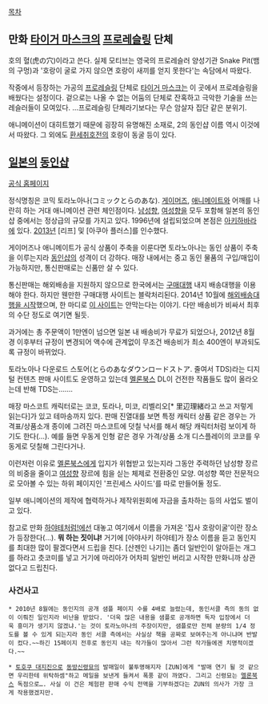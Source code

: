 [[목차]]
== 만화 [[타이거 마스크]]의 [[프로레슬링]] 단체 ==
호의 혈(虎の穴)이라고 쓴다.
실제 모티브는 영국의 프로레슬러 양성기관 Snake Pit(뱀의 구멍)과 '호랑이 굴로 가지 않으면 호랑이 새끼를 얻지 못한다'는 속담에서 따왔다.

작중에서 등장하는 가공의 [[프로레슬링]] 단체로 [[타이거 마스크]]는 이 곳에서 프로레슬링을 배웠다는 설정이다. 겉으로는 나올 수 없는 어둠의 단체로 잔혹하고 극악한 기술을 쓰는 레슬러들이 모여있다. …프로레슬링 단체라기보다는 무슨 암살자 집단 같은 분위기.

애니메이션이 대히트했기 때문에 굉장히 유명해진 소재로, 2의 동인샵 이름 역시 이것에서 따왔다. 그 외에도 [[환세취호전]]의 호랑이 동굴 등이 있다.

== [[일본]]의 [[동인샵]] ==
[http://www.toranoana.jp/ 공식 홈페이지]

정식명칭은 코믹 토라노아나(コミックとらのあな). [[게이머즈]], [[애니메이트]]와 어깨를 나란히 하는 거대 애니메이션 관련 체인점이다. [[남성향]], [[여성향]]을 모두 포함해 일본의 동인샵 중에서는 정상급의 규모를 가지고 있다.
1996년에 설립되었으며 본점은 [[아키하바라]]에 있다. [[2013년]] [리프] 및 [아쿠아 플러스]를 인수했다.

게이머즈나 애니메이트가 공식 상품이 주축을 이룬다면 토라노아나는 동인 상품이 주축을 이루는지라 [[동인샵]]의 성격이 더 강하다. 매장 내에서는 중고 동인 물품의 구입/매입이 가능하지만, 통신판매로는 신품만 살 수 있다.

통신판매는 해외배송을 지원하지 않으므로 한국에서는 [[구매대행]] 내지 배송대행을 이용해야 한다. 하지만 웬만한 구매대행 사이트는 블락처리된다. 2014년 10월에 [http://www.toranoana.jp/info/shop/tenso/ 해외배송대행을 시작]했으며, 한 마디로 [http://tenso.com 이 사이트]는 안막는다는 이야기. 다만 배송비가 비싸서 최후의 수단 정도로 여기면 될듯.


과거에는 총 주문액이 1만엔이 넘으면 일본 내 배송비가 무료가 되었으나, 2012년 8월경 이후부터 규정이 변경되어 액수에 관계없이 무조건 배송비가 최소 400엔이 부과되도록 규정이 바뀌었다.

토라노아나 다운로드 스토어(とらのあなダウンロードストア. 줄여서 TDS)라는 디지털 컨텐츠 판매 사이트도 운영하고 있는데 [[멜론북스]] DL이 건전한 작품들도 많이 올라오는데 반해 TDS는…….

매장 마스코트 캐릭터로는 코코, 토라나, 미코, 리벨리오[* 里辺理緒라고 쓰고 저렇게 읽는다]가 있고 테마송까지 있다. 판매 진열대를 보면 특정 캐릭터 상품 같은 경우는 가격표/상품소개 종이에 그려진 마스코트에 덧칠 낙서를 해서 해당 캐릭터처럼 보이게 하기도 한다(…). 예를 들면 우동게 인형 같은 경우 가격/상품 소개 디스플레이의 코코를 우동게로 덧칠해 그린다거나.

이런저런 이유로 [[멜론북스]]에게 입지가 위협받고 있는지라 그동안 주력하던 남성향 장르의 비중을 줄이고 [[여성향]] 장르에 힘을 싣는 체제로 전환중인 모양. 여성향 쪽만 전문적으로 모아볼 수 있는 하위 페이지인 '프린세스 사이드'를 따로 만들어둘 정도.

일부 애니메이션의 제작에 협력하거나 제작위원회에 자금을 출차하는 등의 사업도 벌이고 있다.

참고로 만화 [[하야테처럼!]]에선 대놓고 여기에서 이름을 가져온 '집사 호랑이굴'이란 장소가 등장한다(…). '''뭐 하는 짓이냐!''' 거기에 [아야사키 하야테]가 장소 이름을 듣고 동인지를 최대한 많이 팔겠다면서 드립을 친다. [산젠인 나기]는 좀더 일반인이 알아듣는 개그를 하라고 츳코미를 넣고 거기에 마리아가 어차피 일반인 버리고 시작한 만화니까 상관없다고 드립친다.
=== 사건사고 ===
 * 2010년 8월에는 동인지의 공개 샘플 페이지 수를 4배로 늘렸는데, 동인서클 측의 동의 없이 이뤄진 일인지라 비난을 받았다. '더욱 많은 내용을 샘플로 공개하면 독자 입장에서 더욱 흥미가 생기지 않겠냐.'는 것이 토라노아나의 주장이지만, 샘플로만 전체 분량의 1/4 정도를 볼 수 있게 되는지라 동인 서클 측에서는 사실상 책을 공짜로 보여주는게 아니냐며 반발이 컸다.~~하긴 15페이지 전후로 동인지 내는 작가들이 많아서 그런 작가들에겐 치명적이겠다.~~

 * [[토호쿠 대지진]]으로 [[동방신령묘]]의 발매일이 불투명해지자 [ZUN]에게 "발매 연기 될 것 같으면 우리한테 위탁하셈"하고 메일을 보낸게 들켜서 폭풍 같이 까였다. 그리고 신령묘는 [[멜론북스]] 독점으로…. 사실 이 건은 체험판 판매 수익 전액을 기부하겠다는 ZUN의 의사가 가장 크게 작용했겠지만.
